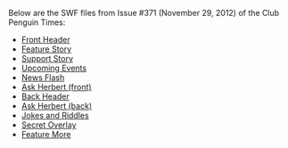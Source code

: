 Below are the SWF files from Issue #371 (November 29, 2012) of the Club Penguin Times:
*[[Media:News371HeaderFront.swf|Front Header]]
*[[Media:News371FeatureStory.swf|Feature Story]]
*[[Media:News371SupportStory.swf|Support Story]]
*[[Media:News371UpcomingEvents.swf|Upcoming Events]]
*[[Media:News371NewsFlash.swf|News Flash]]
*[[Media:News371AskAuntArcticFront.swf|Ask Herbert (front)]]
*[[Media:News371HeaderBack.swf|Back Header]]
*[[Media:News371AskAuntArcticBack.swf|Ask Herbert (back)]]
*[[Media:News371JokesAndRiddles.swf|Jokes and Riddles]]
*[[Media:News371SecretOverlay.swf|Secret Overlay]]
*[[Media:News371FeatureMore.swf|Feature More]]
